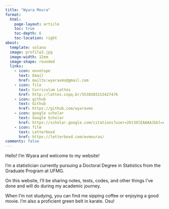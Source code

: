 ---
title: "Wyara Moura"
format:
  html:
    page-layout: article
    toc: true
    toc-depth: 6
    toc-location: right
about:
  template: solana
  image: profile2.jpg
  image-width: 12em
  image-shape: rounded
  links:
    - icon: envelope
      text: Email
      href: mailto:wyaravms@gmail.com  
    - icon: file
      text: Curriculum Lattes
      href: http://lattes.cnpq.br/5538303153427476
    - icon: github
      text: Github
      href: https://github.com/wyaravms
    - icon: google scholar
      text: Google Scholar
      href: https://scholar.google.com/citations?user=2kt3OlEAAAAJ&hl=en
    - icon: film
      text: Letterboxd
      href: https://letterboxd.com/wvmouras/
comments: false
---

Hello! I'm Wyara and welcome to my website! 

I'm a statistician currently pursuing a Doctoral Degree in Statistics from the Graduate Program at UFMG. 

On this website, I'll be sharing notes, tests, codes, and other things I've done and will do during my academic journey. 

When I'm not studying, you can find me sipping coffee or enjoying a good movie. I'm also a proficient green belt in karate. Osu!
